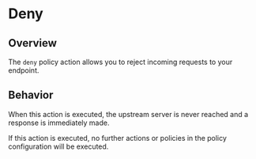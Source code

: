 # Deny

## Overview 

The `deny` policy action allows you to reject incoming requests to your endpoint. 

## Behavior

When this action is executed, the upstream server is never reached and a response is immediately made. 

If this action is executed, no further actions or policies in the policy configuration will be executed. 

